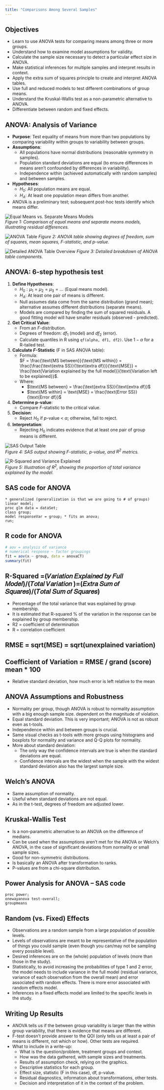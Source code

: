 ```yaml
---
title: "Comparisons Among Several Samples"
---
```


## Objectives
- Learn to use ANOVA tests for comparing means among three or more groups.
- Understand how to examine model assumptions for validity.
- Calculate the sample size necessary to detect a particular effect size in ANOVA.
- Make statistical inferences for multiple samples and interpret results in context.
- Apply the extra sum of squares principle to create and interpret ANOVA tables.
- Use full and reduced models to test different combinations of group means.
- Understand the Kruskal-Wallis test as a non-parametric alternative to ANOVA.
- Differentiate between random and fixed effects.

## ANOVA: Analysis of Variance
- **Purpose**: Test equality of means from more than two populations by comparing variability within groups to variability between groups.
- **Assumptions**:
  - All populations have normal distributions (reasonable symmetry in samples).
  - Population standard deviations are equal (to ensure differences in means aren't confounded by differences in variability).
  - Independence within (achieved automatically with random samples) and between samples.
- **Hypotheses**:
  - $H_0$: All population means are equal.
  - $H_A$: At least one population mean differs from another.
- ANOVA is a preliminary test; subsequent post-hoc tests identify which means differ.

![Equal Means vs. Separate Means Models](images/notes_6_1.jpg)  
*Figure 1: Comparison of equal means and separate means models, illustrating residual differences.*  

![ANOVA Table](images/notes_6_2.jpg) 
*Figure 2: ANOVA table showing degrees of freedom, sum of squares, mean squares, $F$-statistic, and $p$-value.*  

![Detailed ANOVA Table Overview](images/notes_6_3.png) 
*Figure 3: Detailed breakdown of ANOVA table components.*  

## ANOVA: 6-step hypothesis test
1. **Define Hypotheses**:
   - $H_0: \mu_1 = \mu_2 = \mu_3 = \dots$ (Equal means model).
   - $H_A$: At least one pair of means is different.
   - Null assumes data come from the same distribution (grand mean); alternative assumes different distributions (separate means).
   - Models are compared by finding the sum of squared residuals. A good fitting model will have smaller residuals (observed - predicted).  
2. **Get Critical Value**:
   - From an $F$-distribution.
   - Degrees of freedom: $df_1$ (model) and $df_2$ (error).
   - Calculate quantiles in R using `qf(alpha, df1, df2)`. Use $1-\alpha$ for a R-tailed test.  
3. **Calculate $F$-Statistic** (F in SAS ANOVA table):
   - Formula:  
     $F = \frac{\text{MS between}}{\text{MS within}} = \frac{\frac{\text{extra SS}}{\text{extra df}}}{\text{MSE}} = \frac{\text{Variation explained by the full model}}{\text{Variation left to be explained}}$.
   - Where:
     - $\text{MS between} = \frac{\text{extra SS}}{\text{extra df}}$
     - $\text{MS within} = \text{MSE} = \frac{\text{Error SS}}{\text{Error df}}$
4. **Determine p-value**:
   - Compare $F$-statistic to the critical value.
5. **Decision**:
   - Reject $H_0$ if $p$-value < $\alpha$; otherwise, fail to reject.
6. **Interpretation**:
   - Rejecting $H_0$ indicates evidence that at least one pair of group means is different.

![SAS Output Table](notes_6_4.jpg)  
*Figure 4: SAS output showing $F$-statistic, $p$-value, and $R^2$ metrics.*  

![R-Squared and Variance Explained](notes_6_5.jpg)  
*Figure 5: Illustration of $R^2$, showing the proportion of total variance explained by the model.*  

## SAS code for ANOVA
```sas
* generalized (generalization is that we are going to # of groups) linear model;
proc glm data = dataSet;
class group;
model responseVar = group; * fits an anova;
run;
```

## R code for ANOVA
```r
# aov = analysis of variance
# numerical response ~ factor groupings
fit = aov(x ~ group, data = anovaCT)
summary(fit)
```

## R-Squared =(𝑉𝑎𝑟𝑖𝑎𝑡𝑖𝑜𝑛 𝐸𝑥𝑝𝑙𝑎𝑖𝑛𝑒𝑑 𝑏𝑦 𝐹𝑢𝑙𝑙 𝑀𝑜𝑑𝑒𝑙)/(𝑇𝑜𝑡𝑎𝑙 𝑉𝑎𝑟𝑖𝑎𝑡𝑖𝑜𝑛 )=(𝐸𝑥𝑡𝑟𝑎 𝑆𝑢𝑚 𝑜𝑓 𝑆𝑞𝑢𝑎𝑟𝑒𝑠)/(𝑇𝑜𝑡𝑎𝑙 𝑆𝑢𝑚 𝑜𝑓 𝑆𝑞𝑢𝑎𝑟𝑒𝑠)
- Percentage of the total variance that was explained by group membership.
- It is estimated that R-squared % of the variation in the response can be explained by group membership.
- R2 = coefficient of determination
- R = correlation coefficient

## RMSE = sqrt(MSE) = sqrt(unexplained variation)

## Coefficient of Variation  = RMSE / grand (score) mean * 100
- Relative standard deviation, how much error is left relative to the mean

## ANOVA Assumptions and Robustness
- Normality per group, though ANOVA is robust to normality assumption with a big enough sample size. dependent on the magnitude of violation.
- Equal standard deviation. This is very important; ANOVA is not as robust even as t-tools.
- Independence within and between groups is crucial.
- Same visual checks as t-tools with more groups using  histograms and boxplots for normality and variance and Q-Q plots for normality. 
- More about standard deviation:
  - The only way the confidence intervals are true is when the standard deviations are equal.
  - Confidence intervals are the widest when the sample with the widest standard deviation also has the largest sample size.

## Welch’s ANOVA
- Same assumption of normality.
- Useful when standard deviations are not equal.
- As in the t-test, degrees of freedom are adjusted lower.

## Kruskal-Wallis Test
- Is a non-parametric alternative to an ANOVA on the difference of medians. 
- Can be used when the assumptions aren’t met for the ANOVA or Welch’s ANOVA, in the case of significant deviations from normality or small sample sizes.
- Good for non-symmetric distributions.
- Is basically an ANOVA after transformation to ranks.
- P-values are from a chi-square distribution.

## Power Analysis for ANOVA – SAS code
```sas
proc power;
onewayanova test-overall;
groupmeans
```

## Random (vs. Fixed) Effects
- Observations are a random sample from a large population of possible levels.
- Levels of observations are meant to be representative of the population of things you could sample (even though you can/may not be sampling every possible level).
- Desired inferences are on the (whole) population of levels (more than those in the study).
- Statistically, to avoid increasing the probabilities of type 1 and 2 error, the model needs to include variance in the full model (residual variance, variance of each observation from the overall mean) and error associated with random effects. There is more error associated with random effects model.
- Inferences in a fixed effects model are limited to the specific levels in the study.

## Writing Up Results
- ANOVA tells us if the between group variability is larger than the within group variability, that there is evidence that means are different.
- F-test doesn’t provide answer to the QOI (only tells us at least a pair of means is different, not which or how). Other tests are required.
- What to include in a write-up:
  - What is the question/problem, treatment groups and context.
  - How was the data gathered, with sample sizes and treatments.
  - Results of assumption check, relying on the graphics.
  - Descriptive statistics for each group.
  - Effect size, statistic (F in this case), df, p-value.
  - Residual diagnostics, information about transformations, other tests.
  - Decision and interpretation of it in the context of the problem.

